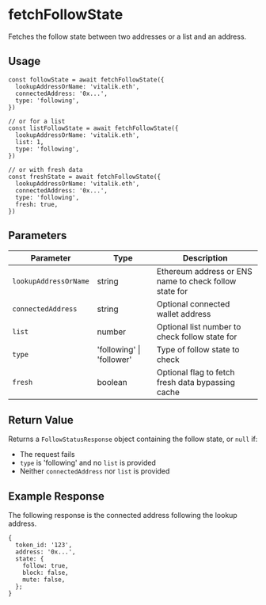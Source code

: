 
# fetchFollowState

Fetches the follow state between two addresses or a list and an address.

## Usage

```tsx
const followState = await fetchFollowState({
  lookupAddressOrName: 'vitalik.eth',
  connectedAddress: '0x...',
  type: 'following',
})

// or for a list
const listFollowState = await fetchFollowState({
  lookupAddressOrName: 'vitalik.eth',
  list: 1,
  type: 'following',
})

// or with fresh data
const freshState = await fetchFollowState({
  lookupAddressOrName: 'vitalik.eth',
  connectedAddress: '0x...',
  type: 'following',
  fresh: true,
})
```

## Parameters

| Parameter             | Type                      | Description                                            |
| --------------------- | ------------------------- | ------------------------------------------------------ |
| `lookupAddressOrName` | string                    | Ethereum address or ENS name to check follow state for |
| `connectedAddress`    | string                    | Optional connected wallet address                      |
| `list`                | number                    | Optional list number to check follow state for         |
| `type`                | 'following' \| 'follower' | Type of follow state to check                          |
| `fresh`               | boolean                   | Optional flag to fetch fresh data bypassing cache      |

## Return Value

Returns a `FollowStatusResponse` object containing the follow state, or `null` if:

- The request fails
- `type` is 'following' and no `list` is provided
- Neither `connectedAddress` nor `list` is provided

## Example Response

The following response is the connected address following the lookup address.

```tsx
{
  token_id: '123',
  address: '0x...',
  state: {
    follow: true,
    block: false,
    mute: false,
  };
}
```
